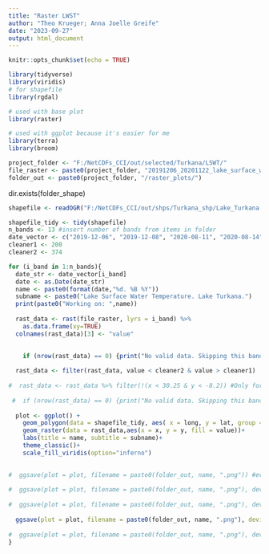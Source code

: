 ---
title: "Raster LWST"
author: "Theo Krueger; Anna Joelle Greife"
date: "2023-09-27"
output: html_document
---


```{r setup, include=FALSE}
knitr::opts_chunk$set(echo = TRUE)
```

```{r}
library(tidyverse)
library(viridis)
# for shapefile
library(rgdal)

# used with base plot
library(raster)

# used with ggplot because it's easier for me
library(terra)
library(broom)
```

```{r paths}
project_folder <- "F:/NetCDFs_CCI/out/selected/Turkana/LSWT/"
file_raster <- paste0(project_folder, "20191206_20201122_lake_surface_water_temperature.tif")
folder_out <- paste0(project_folder, "/raster_plots/")
```
dir.exists(folder_shape)

```{r load shapefile}
shapefile <- readOGR("F:/NetCDFs_CCI/out/shps/Turkana_shp/Lake_Turkana.shp")
```

```{r ggplot with terra, fig.show='hide'}

shapefile_tidy <- tidy(shapefile)
n_bands <- 13 #insert number of bands from items in folder
date_vector <- c("2019-12-06", "2019-12-08", "2020-08-11", "2020-08-14", "2020-10-17", "2020-10-18", "2020-10-22", "2020-10-23", "2020-10-25", "2020-10-28", "2020-11-12", "2020-11-15", "2020-11-22")
cleaner1 <- 200
cleaner2 <- 374

for (i_band in 1:n_bands){  
  date_str <- date_vector[i_band]
  date <- as.Date(date_str)
  name <- paste0(format(date,"%d. %B %Y"))
  subname <- paste0("Lake Surface Water Temperature. Lake Turkana.")
  print(paste0("Working on: ",name))
  
  rast_data <- rast(file_raster, lyrs = i_band) %>%
    as.data.frame(xy=TRUE)
  colnames(rast_data)[3] <- "value"

  
    if (nrow(rast_data) == 0) {print("No valid data. Skipping this band.") next}
  
  rast_data <- filter(rast_data, value < cleaner2 & value > cleaner1)
  
#  rast_data <- rast_data %>% filter(!(x < 30.25 & y < -8.2)) #Only for Tanganyika
  
 #  if (nrow(rast_data) == 0) {print("No valid data. Skipping this band.") next}  #Only for Tanganyika
  
  plot <- ggplot() +
    geom_polygon(data = shapefile_tidy, aes( x = long, y = lat, group = group), fill="white", color="darkgrey") +
    geom_raster(data = rast_data,aes(x = x, y = y, fill = value))+
    labs(title = name, subtitle = subname)+
    theme_classic()+
    scale_fill_viridis(option="inferno")
    

#  ggsave(plot = plot, filename = paste0(folder_out, name, ".png")) #everyone except big bois
  
#  ggsave(plot = plot, filename = paste0(folder_out, name, ".png"), device = "png", width = 9.375, height = 6.25, dpi = 300) #Ky_Lake_100000013  
  
#  ggsave(plot = plot, filename = paste0(folder_out, name, ".png"), device = "png", width = 9.375, height = 12.25, dpi = 300) #Vo_Lake_24
  
  ggsave(plot = plot, filename = paste0(folder_out, name, ".png"), device = "png", width = 9.375, height = 18.25, dpi = 300)  #Big bois only Ta_7 and Tu_22
 
#  ggsave(plot = plot, filename = paste0(folder_out, name, ".png"), device = "png", width = 12.375, height = 8.25, dpi = 300) #Ka_Lake_35
}
```